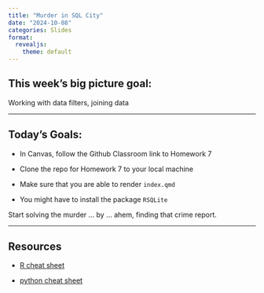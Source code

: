 ```yaml
---
title: "Murder in SQL City"
date: "2024-10-08"
categories: Slides
format: 
  revealjs:
    theme: default
---
```



## This week's big picture goal:

Working with data filters, joining data

---


## Today's Goals:

- In Canvas, follow the Github Classroom link to Homework 7

- Clone the repo for Homework 7 to your local machine

- Make sure that you are able to render `index.qmd`

- You might have to install the package `RSQLite`

Start solving the murder ... by ... ahem, finding that crime report. 


----

## Resources

- [R cheat sheet](https://srvanderplas.github.io/stat-computing-r-python/files/Short-refcard.pdf)

- [python cheat sheet](https://srvanderplas.github.io/stat-computing-r-python/files/Python3_reference_cheat_sheet.pdf)





